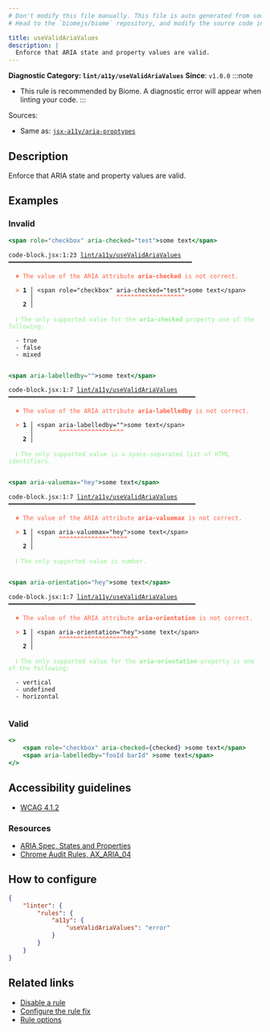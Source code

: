 ```yaml
---
# Don't modify this file manually. This file is auto generated from source, and you will lose your changes next time the website is built.
# Head to the `biomejs/biome` repository, and modify the source code in there.

title: useValidAriaValues
description: |
  Enforce that ARIA state and property values are valid.
---
```


**Diagnostic Category: `lint/a11y/useValidAriaValues`**
<Tabs>
<TabItem label="JSX and TSX" icon="seti:javascript">
**Since**: `v1.0.0`
:::note
- This rule is recommended by Biome. A diagnostic error will appear when linting your code.
:::

Sources: 
- Same as: <a href="https://github.com/jsx-eslint/eslint-plugin-jsx-a11y/blob/main/docs/rules/aria-proptypes.md" target="_blank"><code>jsx-a11y/aria-proptypes</code></a>

## Description
Enforce that ARIA state and property values are valid.

## Examples

### Invalid

```jsx
<span role="checkbox" aria-checked="test">some text</span>
```

<pre class="language-text"><code class="language-text">code-block.jsx:1:23 <a href="https://biomejs.dev/linter/rules/use-valid-aria-values">lint/a11y/useValidAriaValues</a> ━━━━━━━━━━━━━━━━━━━━━━━━━━━━━━━━━━━━━━━━━━━━━━━━━━━<br /><br />  <strong><span style="color: Tomato;">✖</span></strong> <span style="color: Tomato;">The value of the ARIA attribute </span><span style="color: Tomato;"><strong>aria-checked</strong></span><span style="color: Tomato;"> is not correct.</span><br />  <br />  <strong><span style="color: Tomato;">&gt;</span></strong> <strong>1 │ </strong>&lt;span role=&quot;checkbox&quot; aria-checked=&quot;test&quot;&gt;some text&lt;/span&gt;<br />   <strong>   │ </strong>                      <strong><span style="color: Tomato;">^</span></strong><strong><span style="color: Tomato;">^</span></strong><strong><span style="color: Tomato;">^</span></strong><strong><span style="color: Tomato;">^</span></strong><strong><span style="color: Tomato;">^</span></strong><strong><span style="color: Tomato;">^</span></strong><strong><span style="color: Tomato;">^</span></strong><strong><span style="color: Tomato;">^</span></strong><strong><span style="color: Tomato;">^</span></strong><strong><span style="color: Tomato;">^</span></strong><strong><span style="color: Tomato;">^</span></strong><strong><span style="color: Tomato;">^</span></strong><strong><span style="color: Tomato;">^</span></strong><strong><span style="color: Tomato;">^</span></strong><strong><span style="color: Tomato;">^</span></strong><strong><span style="color: Tomato;">^</span></strong><strong><span style="color: Tomato;">^</span></strong><strong><span style="color: Tomato;">^</span></strong><strong><span style="color: Tomato;">^</span></strong><br />    <strong>2 │ </strong><br />  <br />  <strong><span style="color: lightgreen;">ℹ</span></strong> <span style="color: lightgreen;">The only supported value for the </span><span style="color: lightgreen;"><strong>aria-checked</strong></span><span style="color: lightgreen;"> property one of the following:</span><br />  <br />  - true<br />  - false<br />  - mixed<br />  <br /></code></pre>

```jsx
<span aria-labelledby="">some text</span>
```

<pre class="language-text"><code class="language-text">code-block.jsx:1:7 <a href="https://biomejs.dev/linter/rules/use-valid-aria-values">lint/a11y/useValidAriaValues</a> ━━━━━━━━━━━━━━━━━━━━━━━━━━━━━━━━━━━━━━━━━━━━━━━━━━━━<br /><br />  <strong><span style="color: Tomato;">✖</span></strong> <span style="color: Tomato;">The value of the ARIA attribute </span><span style="color: Tomato;"><strong>aria-labelledby</strong></span><span style="color: Tomato;"> is not correct.</span><br />  <br />  <strong><span style="color: Tomato;">&gt;</span></strong> <strong>1 │ </strong>&lt;span aria-labelledby=&quot;&quot;&gt;some text&lt;/span&gt;<br />   <strong>   │ </strong>      <strong><span style="color: Tomato;">^</span></strong><strong><span style="color: Tomato;">^</span></strong><strong><span style="color: Tomato;">^</span></strong><strong><span style="color: Tomato;">^</span></strong><strong><span style="color: Tomato;">^</span></strong><strong><span style="color: Tomato;">^</span></strong><strong><span style="color: Tomato;">^</span></strong><strong><span style="color: Tomato;">^</span></strong><strong><span style="color: Tomato;">^</span></strong><strong><span style="color: Tomato;">^</span></strong><strong><span style="color: Tomato;">^</span></strong><strong><span style="color: Tomato;">^</span></strong><strong><span style="color: Tomato;">^</span></strong><strong><span style="color: Tomato;">^</span></strong><strong><span style="color: Tomato;">^</span></strong><strong><span style="color: Tomato;">^</span></strong><strong><span style="color: Tomato;">^</span></strong><strong><span style="color: Tomato;">^</span></strong><br />    <strong>2 │ </strong><br />  <br />  <strong><span style="color: lightgreen;">ℹ</span></strong> <span style="color: lightgreen;">The only supported value is a space-separated list of HTML identifiers.</span><br />  <br /></code></pre>

```jsx
<span aria-valuemax="hey">some text</span>
```

<pre class="language-text"><code class="language-text">code-block.jsx:1:7 <a href="https://biomejs.dev/linter/rules/use-valid-aria-values">lint/a11y/useValidAriaValues</a> ━━━━━━━━━━━━━━━━━━━━━━━━━━━━━━━━━━━━━━━━━━━━━━━━━━━━<br /><br />  <strong><span style="color: Tomato;">✖</span></strong> <span style="color: Tomato;">The value of the ARIA attribute </span><span style="color: Tomato;"><strong>aria-valuemax</strong></span><span style="color: Tomato;"> is not correct.</span><br />  <br />  <strong><span style="color: Tomato;">&gt;</span></strong> <strong>1 │ </strong>&lt;span aria-valuemax=&quot;hey&quot;&gt;some text&lt;/span&gt;<br />   <strong>   │ </strong>      <strong><span style="color: Tomato;">^</span></strong><strong><span style="color: Tomato;">^</span></strong><strong><span style="color: Tomato;">^</span></strong><strong><span style="color: Tomato;">^</span></strong><strong><span style="color: Tomato;">^</span></strong><strong><span style="color: Tomato;">^</span></strong><strong><span style="color: Tomato;">^</span></strong><strong><span style="color: Tomato;">^</span></strong><strong><span style="color: Tomato;">^</span></strong><strong><span style="color: Tomato;">^</span></strong><strong><span style="color: Tomato;">^</span></strong><strong><span style="color: Tomato;">^</span></strong><strong><span style="color: Tomato;">^</span></strong><strong><span style="color: Tomato;">^</span></strong><strong><span style="color: Tomato;">^</span></strong><strong><span style="color: Tomato;">^</span></strong><strong><span style="color: Tomato;">^</span></strong><strong><span style="color: Tomato;">^</span></strong><strong><span style="color: Tomato;">^</span></strong><br />    <strong>2 │ </strong><br />  <br />  <strong><span style="color: lightgreen;">ℹ</span></strong> <span style="color: lightgreen;">The only supported value is number.</span><br />  <br /></code></pre>

```jsx
<span aria-orientation="hey">some text</span>
```

<pre class="language-text"><code class="language-text">code-block.jsx:1:7 <a href="https://biomejs.dev/linter/rules/use-valid-aria-values">lint/a11y/useValidAriaValues</a> ━━━━━━━━━━━━━━━━━━━━━━━━━━━━━━━━━━━━━━━━━━━━━━━━━━━━<br /><br />  <strong><span style="color: Tomato;">✖</span></strong> <span style="color: Tomato;">The value of the ARIA attribute </span><span style="color: Tomato;"><strong>aria-orientation</strong></span><span style="color: Tomato;"> is not correct.</span><br />  <br />  <strong><span style="color: Tomato;">&gt;</span></strong> <strong>1 │ </strong>&lt;span aria-orientation=&quot;hey&quot;&gt;some text&lt;/span&gt;<br />   <strong>   │ </strong>      <strong><span style="color: Tomato;">^</span></strong><strong><span style="color: Tomato;">^</span></strong><strong><span style="color: Tomato;">^</span></strong><strong><span style="color: Tomato;">^</span></strong><strong><span style="color: Tomato;">^</span></strong><strong><span style="color: Tomato;">^</span></strong><strong><span style="color: Tomato;">^</span></strong><strong><span style="color: Tomato;">^</span></strong><strong><span style="color: Tomato;">^</span></strong><strong><span style="color: Tomato;">^</span></strong><strong><span style="color: Tomato;">^</span></strong><strong><span style="color: Tomato;">^</span></strong><strong><span style="color: Tomato;">^</span></strong><strong><span style="color: Tomato;">^</span></strong><strong><span style="color: Tomato;">^</span></strong><strong><span style="color: Tomato;">^</span></strong><strong><span style="color: Tomato;">^</span></strong><strong><span style="color: Tomato;">^</span></strong><strong><span style="color: Tomato;">^</span></strong><strong><span style="color: Tomato;">^</span></strong><strong><span style="color: Tomato;">^</span></strong><strong><span style="color: Tomato;">^</span></strong><br />    <strong>2 │ </strong><br />  <br />  <strong><span style="color: lightgreen;">ℹ</span></strong> <span style="color: lightgreen;">The only supported value for the </span><span style="color: lightgreen;"><strong>aria-orientation</strong></span><span style="color: lightgreen;"> property is one of the following:</span><br />  <br />  - vertical<br />  - undefined<br />  - horizontal<br />  <br /></code></pre>

### Valid

```jsx
<>
    <span role="checkbox" aria-checked={checked} >some text</span>
    <span aria-labelledby="fooId barId" >some text</span>
</>
```

## Accessibility guidelines

- [WCAG 4.1.2](https://www.w3.org/WAI/WCAG21/Understanding/name-role-value)

### Resources

- [ARIA Spec, States and Properties](https://www.w3.org/TR/wai-aria/#states_and_properties)
- [Chrome Audit Rules, AX_ARIA_04](https://github.com/GoogleChrome/accessibility-developer-tools/wiki/Audit-Rules#ax_aria_04)

## How to configure
```json title="biome.json"
{
	"linter": {
		"rules": {
			"a11y": {
				"useValidAriaValues": "error"
			}
		}
	}
}

```
## Related links

- [Disable a rule](/linter/#disable-a-rule)
- [Configure the rule fix](/linter#configure-the-rule-fix)
- [Rule options](/linter/#rule-options)

</TabItem>
</Tabs>

